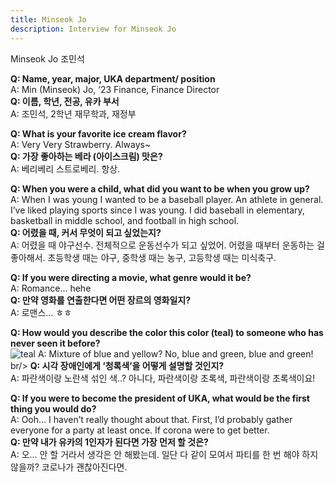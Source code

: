 ```yaml
---
title: Minseok Jo
description: Interview for Minseok Jo
---
```


<PageDescription>


Minseok Jo 조민석

</PageDescription>


**Q: Name, year, major, UKA department/ position<br/>**
A: Min (Minseok) Jo, ‘23 Finance, Finance Director<br/>
**Q: 이름, 학년, 전공, 유카 부서<br/>**
A: 조민석, 2학년 재무학과, 재정부<br/>

**Q: What is your favorite ice cream flavor?<br/>**
A: Very Very Strawberry. Always~<br/>
**Q: 가장 좋아하는 베라 (아이스크림) 맛은?<br/>**
A: 베리베리 스트로베리. 항상.<br/>

**Q: When you were a child, what did you want to be when you grow up?<br/>**
A: When I was young I wanted to be a baseball player. An athlete in general. I’ve liked playing sports since I was young. I did baseball in elementary, basketball in middle school, and football in high school. <br/>
**Q: 어렸을 때, 커서 무엇이 되고 싶었는지?<br/>**
A: 어렸을 때 야구선수. 전체적으로 운동선수가 되고 싶었어. 어렸을 때부터 운동하는 걸 좋아해서. 초등학생 때는 야구, 중학생 때는 농구, 고등학생 때는 미식축구.<br/>

**Q: If you were directing a movie, what genre would it be?<br/>**
A: Romance… hehe<br/>
**Q: 만약 영화를 연출한다면 어떤 장르의 영화일지?<br/>**
A: 로맨스… ㅎㅎ <br/>

**Q: How would you describe the color this color (teal) to someone who has never seen it before?<br/>**
![teal](../teal.png)
A: Mixture of blue and yellow? No, blue and green, blue and green! br/>
**Q: 시각 장애인에게 ‘청록색’을 어떻게 설명할 것인지?<br/>**
A: 파란색이랑 노란색 섞인 색..? 아니다, 파란색이랑 초록색, 파란색이랑 초록색이요! <br/>

**Q: If you were to become the president of UKA, what would be the first thing you would do?<br/>**
A: Ooh… I haven’t really thought about that. First, I’d probably gather everyone for a party at least once. If corona were to get better. <br/>
**Q: 만약 내가 유카의 1인자가 된다면 가장 먼저 할 것은?<br/>**
A: 오… 안 할 거라서 생각은 안 해봤는데. 일단 다 같이 모여서 파티를 한 번 해야 하지 않을까? 코로나가 괜찮아진다면.<br/>
